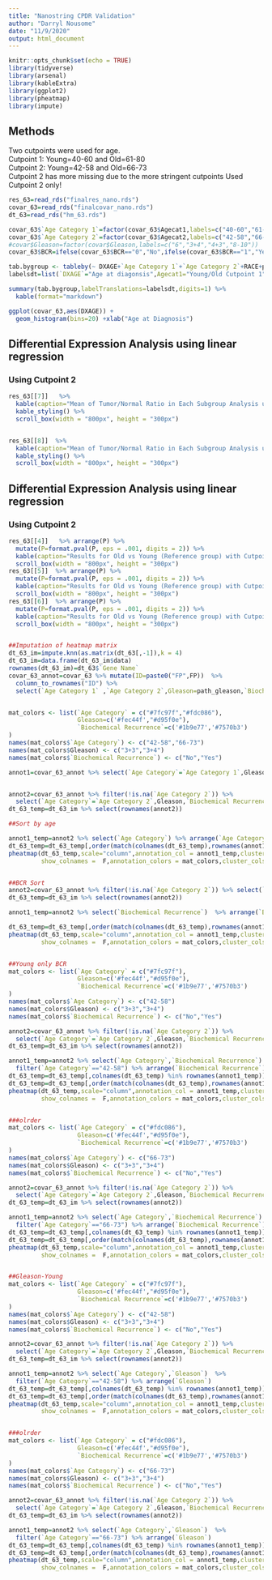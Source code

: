 ```yaml
---
title: "Nanostring CPDR Validation"
author: "Darryl Nousome"
date: "11/9/2020"
output: html_document
---
```


```r
knitr::opts_chunk$set(echo = TRUE)
library(tidyverse)
library(arsenal)
library(kableExtra)
library(ggplot2)
library(pheatmap)
library(impute)

```

## Methods

Two cutpoints were used for age.  
Cutpoint 1: Young=40-60 and Old=61-80   
Cutpoint 2: Young=42-58 and Old=66-73  
Cutpoint 2 has more missing due to the more stringent cutpoints
Used Cutpoint 2 only!

```r
res_63=read_rds("finalres_nano.rds")
covar_63=read_rds("finalcovar_nano.rds")
dt_63=read_rds("hm_63.rds")

covar_63$`Age Category 1`=factor(covar_63$Agecat1,labels=c("40-60","61-80"))
covar_63$`Age Category 2`=factor(covar_63$Agecat2,labels=c("42-58","66-73"))
#covar$Gleason=factor(covar$Gleason,labels=c("6","3+4","4+3","8-10"))
covar_63$BCR=ifelse(covar_63$BCR=="0","No",ifelse(covar_63$BCR=="1","Yes",NA))

tab.bygroup <- tableby(~ DXAGE+`Age Category 1`+`Age Category 2`+RACE+path_gleason+BCR, data=covar_63,test=F) 
labelsdt=list(`DXAGE`="Age at diagonsis",Agecat1="Young/Old Cutpoint 1",Agecat2="Young/Old Cutpoint 2",path_gleason="Gleason",BCR="Biochemical Recurrence")

summary(tab.bygroup,labelTranslations=labelsdt,digits=1) %>% 
  kable(format="markdown")

ggplot(covar_63,aes(DXAGE)) +
  geom_histogram(bins=20) +xlab("Age at Diagnosis")

```


## Differential Expression Analysis using linear regression
### Using Cutpoint 2  

```r
res_63[[7]]   %>%
  kable(caption="Mean of Tumor/Normal Ratio in Each Subgroup Analysis using Cutpoint 1",digits=2) %>% 
  kable_styling() %>%
  scroll_box(width = "800px", height = "300px")


res_63[[8]]  %>% 
  kable(caption="Mean of Tumor/Normal Ratio in Each Subgroup Analysis using Cutpoint 2",digits=2) %>% 
  kable_styling() %>%
  scroll_box(width = "800px", height = "300px")


```

## Differential Expression Analysis using linear regression
### Using Cutpoint 2  

```r
res_63[[4]]   %>% arrange(P) %>%
  mutate(P=format.pval(P, eps = .001, digits = 2)) %>%
  kable(caption="Results for Old vs Young (Reference group) with Cutpoint 2",digits=2) %>% kable_styling() %>%
  scroll_box(width = "800px", height = "300px")
res_63[[5]]  %>% arrange(P) %>%
  mutate(P=format.pval(P, eps = .001, digits = 2)) %>%
  kable(caption="Results for Old vs Young (Reference group) with Cutpoint 2 in CA Men ONLY",digits=2) %>% kable_styling() %>%
  scroll_box(width = "800px", height = "300px")
res_63[[6]]  %>% arrange(P) %>%
  mutate(P=format.pval(P, eps = .001, digits = 2)) %>%
  kable(caption="Results for Old vs Young (Reference group) with Cutpoint 2 in AA Men ONLY",digits=2) %>% kable_styling() %>%
  scroll_box(width = "800px", height = "300px")


##Imputation of heatmap matrix
dt_63_im=impute.knn(as.matrix(dt_63[,-1]),k = 4)
dt_63_im=data.frame(dt_63_im$data)
rownames(dt_63_im)=dt_63$`Gene Name`
covar_63_annot=covar_63 %>% mutate(ID=paste0("FP",FP))  %>%
  column_to_rownames("ID") %>%
  select(`Age Category 1` ,`Age Category 2`,Gleason=path_gleason,`Biochemical Recurrence`=BCR)



```

```r

mat_colors <- list(`Age Category` = c("#7fc97f","#fdc086"),
                   Gleason=c('#fec44f',"#d95f0e"),
                   `Biochemical Recurrence`=c('#1b9e77','#7570b3')
)
names(mat_colors$`Age Category`) <- c("42-58","66-73")
names(mat_colors$Gleason) <- c("3+3","3+4")
names(mat_colors$`Biochemical Recurrence`) <- c("No","Yes")

annot1=covar_63_annot %>% select(`Age Category`=`Age Category 1`,Gleason,`Biochemical Recurrence`)


annot2=covar_63_annot %>% filter(!is.na(`Age Category 2`)) %>% 
  select(`Age Category`=`Age Category 2`,Gleason,`Biochemical Recurrence`)
dt_63_temp=dt_63_im %>% select(rownames(annot2))

##Sort by age

annot1_temp=annot2 %>% select(`Age Category`) %>% arrange(`Age Category`)
dt_63_temp=dt_63_temp[,order(match(colnames(dt_63_temp),rownames(annot1_temp)))]
pheatmap(dt_63_temp,scale="column",annotation_col = annot1_temp,clustering_method = "ward.D",
         show_colnames =  F,annotation_colors = mat_colors,cluster_cols = F)


##BCR Sort
annot2=covar_63_annot %>% filter(!is.na(`Age Category 2`)) %>% select(`Age Category`=`Age Category 2`,Gleason,`Biochemical Recurrence`)
dt_63_temp=dt_63_im %>% select(rownames(annot2))

annot1_temp=annot2 %>% select(`Biochemical Recurrence`)  %>% arrange(`Biochemical Recurrence`)

dt_63_temp=dt_63_temp[,order(match(colnames(dt_63_temp),rownames(annot1_temp)))]
pheatmap(dt_63_temp,scale="column",annotation_col = annot1_temp,clustering_method = "ward.D",
         show_colnames =  F,annotation_colors = mat_colors,cluster_cols = F)


##Young only BCR
mat_colors <- list(`Age Category` = c("#7fc97f"),
                   Gleason=c('#fec44f',"#d95f0e"),
                   `Biochemical Recurrence`=c('#1b9e77','#7570b3')
)
names(mat_colors$`Age Category`) <- c("42-58")
names(mat_colors$Gleason) <- c("3+3","3+4")
names(mat_colors$`Biochemical Recurrence`) <- c("No","Yes")

annot2=covar_63_annot %>% filter(!is.na(`Age Category 2`)) %>% 
  select(`Age Category`=`Age Category 2`,Gleason,`Biochemical Recurrence`)
dt_63_temp=dt_63_im %>% select(rownames(annot2))

annot1_temp=annot2 %>% select(`Age Category`,`Biochemical Recurrence`)  %>% 
  filter(`Age Category`=="42-58") %>% arrange(`Biochemical Recurrence`)
dt_63_temp=dt_63_temp[,colnames(dt_63_temp) %in% rownames(annot1_temp)]
dt_63_temp=dt_63_temp[,order(match(colnames(dt_63_temp),rownames(annot1_temp)))]
pheatmap(dt_63_temp,scale="column",annotation_col = annot1_temp,clustering_method = "ward.D",
         show_colnames =  F,annotation_colors = mat_colors,cluster_cols = F)


###olrder
mat_colors <- list(`Age Category` = c("#fdc086"),
                   Gleason=c('#fec44f',"#d95f0e"),
                   `Biochemical Recurrence`=c('#1b9e77','#7570b3')
)
names(mat_colors$`Age Category`) <- c("66-73")
names(mat_colors$Gleason) <- c("3+3","3+4")
names(mat_colors$`Biochemical Recurrence`) <- c("No","Yes")

annot2=covar_63_annot %>% filter(!is.na(`Age Category 2`)) %>% 
  select(`Age Category`=`Age Category 2`,Gleason,`Biochemical Recurrence`)
dt_63_temp=dt_63_im %>% select(rownames(annot2))

annot1_temp=annot2 %>% select(`Age Category`,`Biochemical Recurrence`)  %>% 
  filter(`Age Category`=="66-73") %>% arrange(`Biochemical Recurrence`)
dt_63_temp=dt_63_temp[,colnames(dt_63_temp) %in% rownames(annot1_temp)]
dt_63_temp=dt_63_temp[,order(match(colnames(dt_63_temp),rownames(annot1_temp)))]
pheatmap(dt_63_temp,scale="column",annotation_col = annot1_temp,clustering_method = "ward.D",
         show_colnames =  F,annotation_colors = mat_colors,cluster_cols = F)


##Gleason-Young
mat_colors <- list(`Age Category` = c("#7fc97f"),
                   Gleason=c('#fec44f',"#d95f0e"),
                   `Biochemical Recurrence`=c('#1b9e77','#7570b3')
)
names(mat_colors$`Age Category`) <- c("42-58")
names(mat_colors$Gleason) <- c("3+3","3+4")
names(mat_colors$`Biochemical Recurrence`) <- c("No","Yes")

annot2=covar_63_annot %>% filter(!is.na(`Age Category 2`)) %>% 
  select(`Age Category`=`Age Category 2`,Gleason,`Biochemical Recurrence`)
dt_63_temp=dt_63_im %>% select(rownames(annot2))

annot1_temp=annot2 %>% select(`Age Category`,`Gleason`)  %>% 
  filter(`Age Category`=="42-58") %>% arrange(`Gleason`)
dt_63_temp=dt_63_temp[,colnames(dt_63_temp) %in% rownames(annot1_temp)]
dt_63_temp=dt_63_temp[,order(match(colnames(dt_63_temp),rownames(annot1_temp)))]
pheatmap(dt_63_temp,scale="column",annotation_col = annot1_temp,clustering_method = "ward.D",
         show_colnames =  F,annotation_colors = mat_colors,cluster_cols = F)


###olrder
mat_colors <- list(`Age Category` = c("#fdc086"),
                   Gleason=c('#fec44f',"#d95f0e"),
                   `Biochemical Recurrence`=c('#1b9e77','#7570b3')
)
names(mat_colors$`Age Category`) <- c("66-73")
names(mat_colors$Gleason) <- c("3+3","3+4")
names(mat_colors$`Biochemical Recurrence`) <- c("No","Yes")

annot2=covar_63_annot %>% filter(!is.na(`Age Category 2`)) %>% 
  select(`Age Category`=`Age Category 2`,Gleason,`Biochemical Recurrence`)
dt_63_temp=dt_63_im %>% select(rownames(annot2))

annot1_temp=annot2 %>% select(`Age Category`,`Gleason`)  %>% 
  filter(`Age Category`=="66-73") %>% arrange(`Gleason`)
dt_63_temp=dt_63_temp[,colnames(dt_63_temp) %in% rownames(annot1_temp)]
dt_63_temp=dt_63_temp[,order(match(colnames(dt_63_temp),rownames(annot1_temp)))]
pheatmap(dt_63_temp,scale="column",annotation_col = annot1_temp,clustering_method = "ward.D",
         show_colnames =  F,annotation_colors = mat_colors,cluster_cols = F)






```
